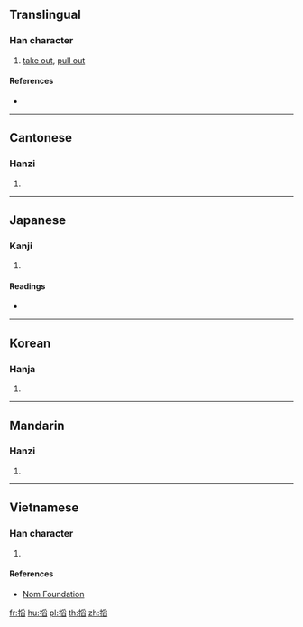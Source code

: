 {{character info/new}}
{{also|掏}}
==Translingual==

===Han character===
{{Han char|rn=64|rad=手|as=10|sn=13|four=52077|canj=QBHX|ids=⿰扌舀}}

# [[take out]], [[pull out]]

====References====
* {{Han ref|kx=0448.060|dkj=12510|dj=0798.240|hdz=31934.010|uh=642F|ud=25647|bh=DDB0|bd=56752}}

----

==Cantonese==

===Hanzi===
{{yue-hanzi|jyut=[[tou4]]|y=tou4}}

# {{defn|lang=yue|sort=手10}}

----

==Japanese==

===Kanji===
{{ja-kanji|grade=|rs=手10}}

# {{defn|lang=ja|sort=手10}}

====Readings====
* {{ja-readings|on=[[とう]] (tō)|kun=[[とりだす]] (toridasu)}}

----

==Korean==

===Hanja===
{{ko-hanja|hangeul=도|eumhun=|rv=do|mr=to|y=to}}

# {{defn|lang=ko|sort=手10}}

----

==Mandarin==

===Hanzi===
{{cmn-hanzi|pin=[[tāo]] ([[tao1]])|wg=t'ao<sup>1</sup>}}

# {{defn|lang=cmn|sort=手10}}

----

==Vietnamese==

===Han character===
{{vi-hantu|rs=手10|thao}}

# {{defn|lang=vi|sort=手10}}

====References====
* [http://nomfoundation.org/common/nom_details.php?codepoint=642f Nom Foundation]

[[fr:搯]]
[[hu:搯]]
[[pl:搯]]
[[th:搯]]
[[zh:搯]]